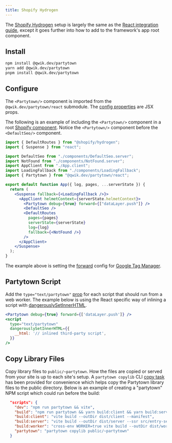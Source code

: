 ```yaml
---
title: Shopify Hydrogen
---
```


The [Shopify Hydrogen](https://hydrogen.shopify.dev/) setup is largely the same as the [React integration guide](/react), except it goes further into how to add to the framework's app root component.

## Install

```bash
npm install @qwik.dev/partytown
yarn add @qwik.dev/partytown
pnpm install @qwik.dev/partytown
```

## Configure

The `<Partytown/>` component is imported from the `@qwik.dev/partytown/react` submodule. The [config properties](/configuration) are JSX props.

The following is an example of including the `<Partytown/>` component in a root [Shopify component](https://shopify.dev/). Notice the `<Partytown/>` component before the `<DefaultSeo/>` component.

```jsx
import { DefaultRoutes } from "@shopify/hydrogen";
import { Suspense } from "react";

import DefaultSeo from "./components/DefaultSeo.server";
import NotFound from "./components/NotFound.server";
import AppClient from "./App.client";
import LoadingFallback from "./components/LoadingFallback";
import { Partytown } from "@qwik.dev/partytown/react";

export default function App({ log, pages, ...serverState }) {
  return (
    <Suspense fallback={<LoadingFallback />}>
      <AppClient helmetContext={serverState.helmetContext}>
        <Partytown debug={true} forward={["dataLayer.push"]} />
        <DefaultSeo />
        <DefaultRoutes
          pages={pages}
          serverState={serverState}
          log={log}
          fallback={<NotFound />}
        />
      </AppClient>
    </Suspense>
  );
}
```

The example above is setting the [forward](/forwarding-events) config for [Google Tag Manager](/google-tag-manager).

## Partytown Script

Add the `type="text/partytown"` [prop](/partytown-scripts) for each script that should run from a web worker. The example below is using the React specific way of inlining a script with [dangerouslySetInnerHTML](https://reactjs.org/docs/dom-elements.html#dangerouslysetinnerhtml).

```jsx
<Partytown debug={true} forward={['dataLayer.push']} />
<script
  type="text/partytown"
  dangerouslySetInnerHTML={{
    __html: '// inlined third-party script',
  }}
/>
```

## Copy Library Files

Copy library files to `public/~partytown`. How the files are copied or served from your site is up to each site's setup. A `partytown copylib` CLI [copy task](/copy-library-files) has been provided for convenience which helps copy the Partytown library files to the public directory. Below is an example of creating a "partytown" NPM script which could run before the build:

```json
  "scripts": {
    "dev": "npm run partytown && vite",
    "build": "npm run partytown && yarn build:client && yarn build:server && yarn build:worker",
    "build:client": "vite build --outDir dist/client --manifest",
    "build:server": "vite build --outDir dist/server --ssr src/entry-server.jsx",
    "build:worker": "cross-env WORKER=true vite build --outDir dist/worker --ssr worker.js",
    "partytown": "partytown copylib public/~partytown"
  }
```
